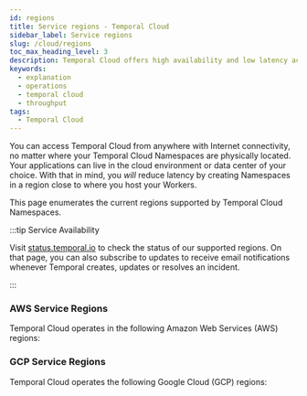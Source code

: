```yaml
---
id: regions
title: Service regions - Temporal Cloud
sidebar_label: Service regions
slug: /cloud/regions
toc_max_heading_level: 3
description: Temporal Cloud offers high availability and low latency across multiple cloud provider regions with adjustable throughput limits and robust latency targets. Contact us for more details.
keywords:
  - explanation
  - operations
  - temporal cloud
  - throughput
tags:
  - Temporal Cloud
---
```


You can access Temporal Cloud from anywhere with Internet connectivity, no matter where your Temporal Cloud Namespaces are physically located.
Your applications can live in the cloud environment or data center of your choice.
With that in mind, you _will_ reduce latency by creating  Namespaces in a region close to where you host your Workers.

This page enumerates the current regions supported by Temporal Cloud Namespaces.

:::tip Service Availability

Visit [status.temporal.io](https://status.temporal.io) to check the status of our supported regions.
On that page, you can also subscribe to updates to receive email notifications whenever Temporal creates, updates or resolves an incident.

:::

### AWS Service Regions

Temporal Cloud operates in the following Amazon Web Services (AWS) regions:


<AWSRegions />

### GCP Service Regions

Temporal Cloud operates the following Google Cloud (GCP) regions:


<GCPRegions />


